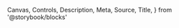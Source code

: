   Canvas,
  Controls,
  Description,
  Meta,
  Source,
  Title,
} from '@storybook/blocks'



<Meta of={Stories} />

<Title />
<Description />

#### A simple card component that can contain any content.

<Source
  dark
  language="tsx"
  code={`

<div className="flex flex-col items-center gap-2">
  <h2 className="text-xl font-bold">Total Value</h2>
  <Card>
    <p className="text-2xl font-semibold">$10,000</p>
  </Card>
</div>
`} />

## Properties

<Controls />

<Canvas of={Stories.BasicUsage} sourceState="none" />

### Outline

<Canvas of={Stories.Outline} />
